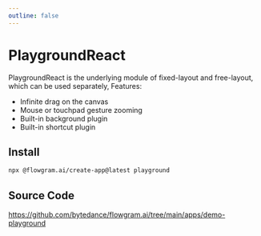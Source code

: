 ```yaml
---
outline: false
---
```



# PlaygroundReact


PlaygroundReact is the underlying module of fixed-layout and free-layout, which can be used separately, Features:

- Infinite drag on the canvas
- Mouse or touchpad gesture zooming
- Built-in background plugin
- Built-in shortcut plugin


<InfiniteCanvasPreview />

## Install

```bash
npx @flowgram.ai/create-app@latest playground
```

## Source Code

https://github.com/bytedance/flowgram.ai/tree/main/apps/demo-playground

